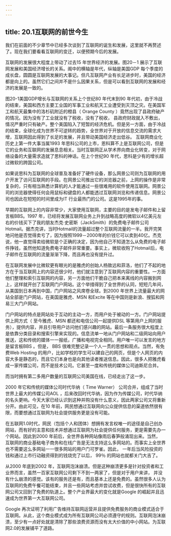 ```yaml
---
---
---
```

title: 20.1互联网的前世今生
---




我们在前面的不少章节中已经多次谈到了互联网的诞生和发展，这里就不再赘述了。现在我们要看看互联网的变迁，以便预期今后的发展。

互联网的发展很大程度上带动了过去15 年世界经济的发展。图20－1 展示了互联网发展和美国经济增长的关系。阁中的横轴是年代，纵轴是美国GDP 每个季度的成长盘，圆圆是互联网发展的大事记。但凡互联网产业有长足进步时，美国的经济都是向上的。虽然它们之间并不是什么因果关系，但是可以看到互联网的发展和经济的发展是一致的。



图20-1美国GDP增长与互联网的关系上个世纪80 年代末到90 年代初，由于冷战的结束，美国和西方主要工业国的军事工业和航天工业遭受到灭顶之灾。在美国军工和航天最集中的洛杉矶附近的橙县（ Orange County ）竟然出现了县政府破产的情况。因为没有了工业就没有了税收，没有了税收， 县政府财政就入不敷出，情况严重时只有破产。整个美国陷入了短暂的经济危机。但是另一方面，由于冷战的结束，全球化成为世界不可逆转的趋势，全世界对于开放的信息交流的需求大增，互联网因此得到了长足的发展，并且带动美国经济走出低谷。 互联网商业化历史上第一件大事当属1993 年思科公司的上市，恩科算不上是互联网公司，但是它的业务和互联网的发展息息相关。当时互联网正从学术界向商业化转变，对于网络设备的大量需求造就了思科的神话。在上个世纪90 年代，思科是少有的增长超过微软的跨国公司。

如果说思科为互联网的全球普及准备好了硬件设备，那么网景公司则为互联网的用户开发了访问互联网的手段。在网景公司推出它的浏览器之前，上网的操作是非常复杂的，只有相当熟悉计算机的人才能通过一些很难用的软件使用互联网。网景公司的浏览器使得任何会用鼠标和键盘的人都能透过互联网浏览和传递信息。网景公司也因此在短短的时间里成为IT 行业最热门的公司。这是1995年的事。

早期的互联网上的内容非常少，大家使用互联网，主要的目的是发电子邮件和上留言板BBS。1997 年，已经将发展互联网业务上升到战略高度的微软以4亿美元左右的价钱买下了我的朋友杰克·史密斯（JackSmith）的免费电子邮件公司Hotmail。据杰克讲，当时Hotmail的流量超过整个互联网流量的一半。我开完笑地问他是否觉得卖亏了，因为按照1999－2000年的价钱它可以卖到40亿。杰克说，他一直觉得卖给微软是个正确的决定，因为他自己不知道怎么从免费的电子邮件挣钱，虽然他知道免费电子邮件非常重要。事实上，微软收购了Hotmail后，电子邮件在互联网的流量渐渐下降，而且再也没有提升过。

在互联网发展中比微软更有眼光的是雅虎的创始人杨致远和菲洛，他们了不起的地方在于当互联网上的内容还很少时，他们就注意到了互联网内容的重要性。一方面他们整理和索引互联网的内容，另一方面他们干脆自己把本来离线的内容搬到网上，这样就开创了互联网门户网站。这个举措得到了全世界的认同，短短几年间，从美国到日本再到中国，门户网站之风席卷全球。到2000 年世界上流量最大的网站全部是门户网站，在美国是雅虎、MSN 和Excite 等在中国则是新浪、搜狐和网易三大门户网站。

门户网站的特点是网站处于互动的主动一方，而用户处于被动的一方。门户网站提供上网方式（ 至今雅虎、MSN 都还和电信公司一起提供DSL 等第用户上网的服务），提供内容，并且引导用户访问他们感兴趣的网站。最后一条服务很大程度上是依靠分类目录和搜索引擎来实现的。信息流单一地从门户网站和二级网站向用户推送，这和传统的媒体一一报纸，广播和电视完全相同。用户唯一可以发言的地方是留言板BBS 。但是， BBS 很难完整记录一个人一贯的思想和观点。当然，有免费Web Hosting 的用户，比如学校的学生可以建自己的网页，但是个人网页的内容大多是静态的，而且它们本身也是向其他读者推送信息。因此，很多人把雅虎看成一家传媒公司，而不是技术公司。它甚至一度和传统的媒体公司迪斯尼合并。

而当时拥有第二多用户数量的互联网公司美国在线，已经走出了这一步。

2000 年它和传统的媒体公司时代华纳（ Time Warner） 公司合并，组成了当时世界上最大的传媒公司AOL ，后来改回时代华纳，因为作为传媒公司，时代华纳的名头更响。今天大家已经认识到这种并购没有什么意义，因此两家公司又将重新分开。由此可见，在10 年前，网民想通过互联网向公众提供信息的渠道依然很有限，而要想通过互联网为社会提供服务更是没有可能。

在五联网1.0时代，网民（包括个人和团体）想拥有发言权唯一的途径是自己创办网站，而有好的主意和技术并想通过互联网为社会提供任何服务，更是需要先办一个网站。因此到2000 年前后，全世界各种网站像雨后春笋般涌现出来。当然， 互联网的商业基础电子商务和在线广告是无法支持这么多网站的。而事实上全世界也不需要这么多网站一一很多网站的用户门可罗雀。因此， 一年后当风险投资的钱和通过上市行动融资得到的钱烧完了以后， 99％ 的网站也就都关门大吉了。

从2000 年底到2002 年，互联网泡沫崩溃。但是这种崩溃更多是针对投资者和工业界而言，虽然一百家互联网公司剩下不到一两家了，但是对于用户来讲， 并没有什么崩溃的感觉。该有的服务还是有，而且基本上还是免费的。虽然很多人认为互联网的免费午餐可能结束，并且一些网站考虑并尝试收费，但是很快所有的互联网公司又回到了免费的轨道上。整个产业界最大的变化就是Google 的崛起并且迅速成为世界第一大互联网公司。

Google 再次证明了利用广告维持互联网运营并且提供免费服务的商业模式适合于互联网。从此，这个商业模式成为所有互联网公司必须遵守的规则。互联网泡沫崩溃，至少有一点好处就是清除了那些浪费资源而没有太大价值的中小网站。为互联网2.0的发展铺平了道路。